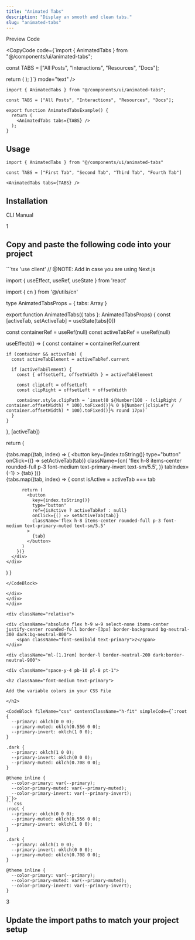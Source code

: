 ```yaml
---
title: "Animated Tabs"
description: "Display an smooth and clean tabs."
slug: "animated-tabs"
---
```


<Tabs defaultValue="preview">

<div className="flex items-center justify-between pr-3">

<TabsList>
	<TabsTrigger value="preview">Preview</TabsTrigger>
	<TabsTrigger value="code">Code</TabsTrigger>
</TabsList>

<CopyCode 
	code={`import { AnimatedTabs } from "@/components/ui/animated-tabs";

const TABS = ["All Posts", "Interactions", "Resources", "Docs"];

  return (
    <AnimatedTabs tabs={TABS} />
  );
}`}
	mode="text"
/>

</div>

<TabsContent value="preview">

<ComponentView className="h-[223px] flex items-center justify-center">

<AnimatedTabs />

</ComponentView>

</TabsContent>

<TabsContent value="code">

<CodeBlock contentClassName="h-fit">

```tsx
import { AnimatedTabs } from "@/components/ui/animated-tabs";

const TABS = ["All Posts", "Interactions", "Resources", "Docs"];

export function AnimatedTabsExample() {
  return (
    <AnimatedTabs tabs={TABS} />
  );
}
```

</CodeBlock>

</TabsContent>

</Tabs>

<div className="space-y-2 pt-4">

<div className="pb-3 border-b dark:border-neutral-800/60 border-neutral-300/50">

## Usage

</div>

<CodeBlock className="mt-6" contentClassName="h-fit">

```tsx
import { AnimatedTabs } from "@/components/ui/animated-tabs"
```
</CodeBlock>

<CodeBlock className="mt-4" contentClassName="h-fit">

```tsx
const TABS = ["First Tab", "Second Tab", "Third Tab", "Fourth Tab"]

<AnimatedTabs tabs={TABS} />
```
</CodeBlock>

</div>

<div className="space-y-2 pt-6">

<div className="pb-3 border-b dark:border-neutral-800/60 border-neutral-300/50">

## Installation

</div>

<Tabs defaultValue="cli">

<div className="flex items-center justify-between pr-3">

<TabsList className="pl-0">
	<TabsTrigger value="cli">CLI</TabsTrigger>
	<TabsTrigger value="manual">Manual</TabsTrigger>
</TabsList>

</div>

<TabsContent value="cli">

<CommandBlock 
	npmCommand="npx @luxeui/ui@beta add animated-tabs" 
	pnpmCommand="pnpm dlx @luxeui/ui@beta add animated-tabs" 
	yarnCommand="npx @luxeui/ui@beta add animated-tabs" 
	bunCommand="bunx --bun @luxeui/ui@beta add animated-tabs" 
/>

</TabsContent>

<TabsContent value="manual">

<div>

<div className="relative">

<div className="absolute flex h-9 w-9 select-none items-center justify-center rounded-full border-[3px] border-background bg-neutral-300 dark:bg-neutral-800">
	<span className="font-semibold text-primary">1</span>
</div>

<div className="ml-[1.1rem] border-l border-neutral-200 dark:border-neutral-900">
	
<div className="space-y-4 pb-10 pl-8 pt-1">

<h2 className="font-medium text-primary">

Copy and paste the following code into your project

</h2>

<CodeBlock fileName="animated-tabs.tsx">
```tsx
'use client' // @NOTE: Add in case you are using Next.js

import { useEffect, useRef, useState } from 'react'

import { cn } from '@/utils/cn'

type AnimatedTabsProps = {
  tabs: Array<string>
}

export function AnimatedTabs({ tabs }: AnimatedTabsProps) {
  const [activeTab, setActiveTab] = useState(tabs[0])

  const containerRef = useRef<HTMLDivElement>(null)
  const activeTabRef = useRef<HTMLButtonElement>(null)

  useEffect(() => {
    const container = containerRef.current

    if (container && activeTab) {
      const activeTabElement = activeTabRef.current

      if (activeTabElement) {
        const { offsetLeft, offsetWidth } = activeTabElement

        const clipLeft = offsetLeft
        const clipRight = offsetLeft + offsetWidth

        container.style.clipPath = `inset(0 ${Number(100 - (clipRight / container.offsetWidth) * 100).toFixed()}% 0 ${Number((clipLeft / container.offsetWidth) * 100).toFixed()}% round 17px)`
      }
    }
  }, [activeTab])

  return (
    <div className='relative mx-auto flex w-fit flex-col items-center rounded-full'>
      <div
        ref={containerRef}
        className='absolute z-10 w-full overflow-hidden [clip-path:inset(0px_75%_0px_0%_round_17px)] [transition:clip-path_0.25s_ease]'
      >
        <div className='relative flex w-full justify-center bg-primary'
        >
          {tabs.map((tab, index) => (
            <button
              key={index.toString()}
              type="button"
              onClick={() => setActiveTab(tab)}
              className={cn(
                'flex h-8 items-center rounded-full p-3 font-medium text-primary-invert text-sm/5.5',
              )}
              tabIndex={-1}
            >
              {tab}
            </button>
          ))}
        </div>
      </div>
      <div className="relative flex w-full justify-center">
        {tabs.map((tab, index) => {
          const isActive = activeTab === tab

          return (
            <button
              key={index.toString()}
              type="button"
              ref={isActive ? activeTabRef : null}
              onClick={() => setActiveTab(tab)}
              className='flex h-8 items-center rounded-full p-3 font-medium text-primary-muted text-sm/5.5'
            >
              {tab}
            </button>
          )
        })}
      </div>
    </div>
  )
}
```
</CodeBlock>

</div>
</div>
</div>

<div className="relative">

<div className="absolute flex h-9 w-9 select-none items-center justify-center rounded-full border-[3px] border-background bg-neutral-300 dark:bg-neutral-800">
	<span className="font-semibold text-primary">2</span>
</div>

<div className="ml-[1.1rem] border-l border-neutral-200 dark:border-neutral-900">
	
<div className="space-y-4 pb-10 pl-8 pt-1">

<h2 className="font-medium text-primary">

Add the variable colors in your CSS File

</h2>

<CodeBlock fileName="css" contentClassName="h-fit" simpleCode={`:root {
  --primary: oklch(0 0 0);
  --primary-muted: oklch(0.556 0 0);
  --primary-invert: oklch(1 0 0);
}

.dark {
  --primary: oklch(1 0 0);
  --primary-invert: oklch(0 0 0);
  --primary-muted: oklch(0.708 0 0);
}

@theme inline {
  --color-primary: var(--primary);
  --color-primary-muted: var(--primary-muted);
  --color-primary-invert: var(--primary-invert);
}`}>
```css
:root {
  --primary: oklch(0 0 0);
  --primary-muted: oklch(0.556 0 0);
  --primary-invert: oklch(1 0 0);
}

.dark {
  --primary: oklch(1 0 0);
  --primary-invert: oklch(0 0 0);
  --primary-muted: oklch(0.708 0 0);
}

@theme inline {
  --color-primary: var(--primary);
  --color-primary-muted: var(--primary-muted);
  --color-primary-invert: var(--primary-invert);
}
```
</CodeBlock>

</div>
</div>
</div>

<div className="relative">

<div className="absolute flex h-9 w-9 select-none items-center justify-center rounded-full border-[3px] border-background bg-neutral-300 dark:bg-neutral-800">
	
<span className="font-semibold text-primary">3</span>

</div>

<div className="ml-[1.1rem] border-l border-neutral-200 dark:border-neutral-900">

<div className="space-y-4 pl-8 pt-1">

<h2 className="font-medium text-primary">

Update the import paths to match your project setup

</h2>

</div>
</div>
</div>
</div>

</TabsContent>

</Tabs>

</div>